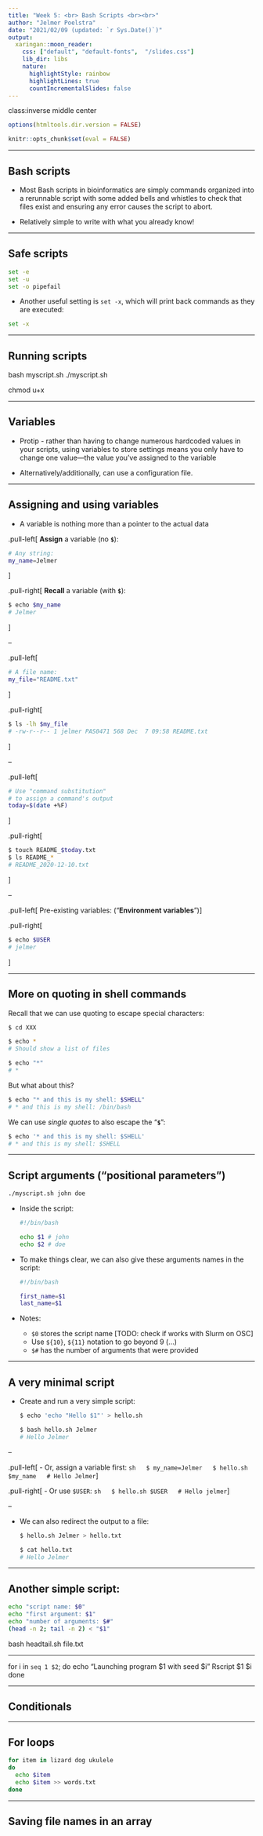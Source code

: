 ```yaml
---
title: "Week 5: <br> Bash Scripts <br><br>"
author: "Jelmer Poelstra"
date: "2021/02/09 (updated: `r Sys.Date()`)"
output:
  xaringan::moon_reader:
    css: ["default", "default-fonts",  "/slides.css"]
    lib_dir: libs
    nature:
      highlightStyle: rainbow
      highlightLines: true
      countIncrementalSlides: false
---
```

class:inverse middle center

```r
options(htmltools.dir.version = FALSE)

knitr::opts_chunk$set(eval = FALSE)
```

---

## Bash scripts

- Most Bash scripts in bioinformatics are simply commands organized into a
  rerunnable script with some added bells and whistles to check that files exist
  and ensuring any error causes the script to abort.

- Relatively simple to write with what you already know!

---

## Safe scripts

```sh
set -e
set -u
set -o pipefail
```

- Another useful setting is `set -x`,
  which will print back commands as they are executed:

```sh
set -x 
```

---

## Running scripts

bash myscript.sh
./myscript.sh

chmod u+x

---

## Variables

- Protip - rather than having to change numerous hardcoded values in your
  scripts, using variables to store settings means you only have to change
  one value—the value you’ve assigned to the variable

- Alternatively/additionally, can use a configuration file.

----

## Assigning and using variables

- A variable is nothing more than a pointer to the actual data

.pull-left[
**Assign** a variable (no **`$`**):

```sh
# Any string:
my_name=Jelmer
```
]

.pull-right[
**Recall** a variable (with **`$`**):

```sh
$ echo $my_name
# Jelmer
  ```
]

--

.pull-left[
```sh
# A file name:
my_file="README.txt"
```
]

.pull-right[
```sh
$ ls -lh $my_file
# -rw-r--r-- 1 jelmer PAS0471 568 Dec  7 09:58 README.txt
```
]

--

.pull-left[  
```sh
# Use "command substitution"
# to assign a command's output
today=$(date +%F)
```
]

.pull-right[
```sh
$ touch README_$today.txt
$ ls README_*
# README_2020-12-10.txt
```
]

--

.pull-left[
Pre-existing variables:
("**Environment variables**")
]

.pull-right[
```sh
$ echo $USER
# jelmer
```
]

---


## More on quoting in shell commands

Recall that we can use quoting to escape special characters:

```sh
$ cd XXX

$ echo *
# Should show a list of files

$ echo "*"
# *
```

But what about this?

```sh
$ echo "* and this is my shell: $SHELL"
# * and this is my shell: /bin/bash
```

We can use *single quotes* to also escape the "**`$`**":
```sh
$ echo '* and this is my shell: $SHELL'
# * and this is my shell: $SHELL
```

---

## Script arguments ("positional parameters")

```sh
./myscript.sh john doe
```

- Inside the script:

  ```sh
  #!/bin/bash
  
  echo $1 # john
  echo $2 # doe
  ```

- To make things clear, we can also give these arguments names in the script:

  ```sh
  #!/bin/bash
  
  first_name=$1
  last_name=$1
  ```

- Notes:
  - `$0` stores the script name [TODO: check if works with Slurm on OSC]
  - Use `${10}`, `${11}` notation to go beyond 9 (...)
  - `$#` has the number of arguments that were provided

---

## A very minimal script

- Create and run a very simple script:
  ```sh
  $ echo 'echo "Hello $1"' > hello.sh
  
  $ bash hello.sh Jelmer
  # Hello Jelmer
  ```

--

.pull-left[
- Or, assign a variable first:
  ```sh
  $ my_name=Jelmer
  $ hello.sh $my_name
  # Hello Jelmer
  ```
]

.pull-right[
- Or use `$USER`:
  ```sh
  $ hello.sh $USER
  # Hello jelmer
  ```
]

--

- We can also redirect the output to a file:
  ```sh
  $ hello.sh Jelmer > hello.txt
  
  $ cat hello.txt
  # Hello Jelmer
  ```



---

## Another simple script:

```sh
echo "script name: $0"
echo "first argument: $1"
echo "number of arguments: $#"
(head -n 2; tail -n 2) < "$1"
```

bash headtail.sh file.txt

---

for i in `seq 1 $2`;
  do
    echo "Launching program $1 with seed $i"
    Rscript $1 $i
  done

---

## Conditionals

---

## For loops

```sh
for item in lizard dog ukulele
do
  echo $item
  echo $item >> words.txt
done
```

---

## Saving file names in an array


